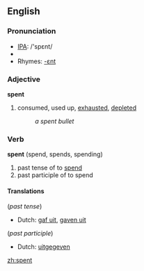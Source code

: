 ==English==

{{rank|marriage|religious|allow|875|spent|soldiers|speech|fast}}

===Pronunciation===
*[[w:IPA|IPA]]: /'spεnt/
*{{audio|en-us-spent.ogg|Audio (US)}}
*Rhymes: [[Rhymes:English:-ɛnt|-ɛnt]]

===Adjective===
'''spent'''

# consumed, used up, [[exhaust]]ed, [[deplete]]d
#:''a spent bullet''

===Verb===
'''spent''' (spend, spends, spending)

# past tense of to [[spend]]
# past participle of to spend

====Translations====
(''past tense'')
*Dutch: [[gaf uit]], [[gaven uit]]

(''past participle'')
*Dutch: [[uitgegeven]]

[[zh:spent]]